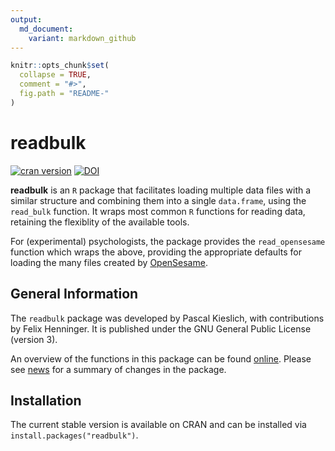 ```yaml
---
output:
  md_document:
    variant: markdown_github
---
```


<!-- README.md is generated from README.Rmd. Please edit that file -->

```r
knitr::opts_chunk$set(
  collapse = TRUE,
  comment = "#>",
  fig.path = "README-"
)
```

# readbulk

[![cran version](http://www.r-pkg.org/badges/version/readbulk)](https://CRAN.R-project.org/package=readbulk)
[![DOI](https://zenodo.org/badge/51659562.svg)](https://zenodo.org/badge/latestdoi/51659562)


**readbulk** is an `R` package that facilitates loading multiple data files with a similar structure and combining them into a single `data.frame`, using the `read_bulk` function. It wraps most common `R` functions for reading data, retaining the flexiblity of the available tools.

For (experimental) psychologists, the package provides the `read_opensesame` function which wraps the above, providing the appropriate defaults for loading the many files created by [OpenSesame](http://osdoc.cogsci.nl/).


## General Information

The `readbulk` package was developed by Pascal Kieslich, with contributions by Felix Henninger. It is published under the GNU General Public License (version 3).

An overview of the functions in this package can be found [online](http://pascalkieslich.github.io/readbulk/reference).
Please see [news](http://pascalkieslich.github.io/readbulk/news) for a summary of changes in the package.


## Installation

The current stable version is available on CRAN and can be installed via `install.packages("readbulk")`.
